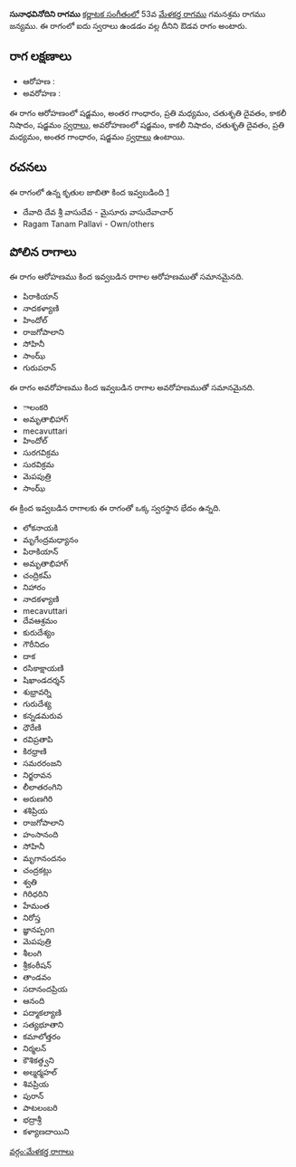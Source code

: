 {{Infobox ragam
	| name          	= సునాధవినోదిని
	| synonym	    	= 
	| mela          	= 
	| chakra        	= 
	| janaka        	= 
	| type          	= ఔడవ
	| arohanam      	= {{svaraC|S|G3|M2|D2|N3|S'}} 
	| avarohanam    	= {{svaraC|S'|N3|D2|M2|G3|S}}
	| jeeva         	=
	| chhaya        	=
	| nyasa         	=
	| vishesha      	= 
	| equivalent  		= 
}}
{{కర్ణాటక సంగీత రాగాలు}}
'''సునాధవినోదిని రాగము''' [[కర్ణాటక సంగీతం]]లో 53వ [[మేళకర్త రాగము]] గమనశ్రమ రాగము జన్యము.  ఈ రాగంలో ఐదు స్వరాలు ఉండడం వల్ల దీనిని ఔడవ రాగం అంటారు.


==రాగ లక్షణాలు==


* ఆరోహణ : {{svaraC|S|G3|M2|D2|N3|S'}} 
* అవరోహణ : {{svaraC|S'|N3|D2|M2|G3|S}}

ఈ రాగం ఆరోహణంలో షడ్జమం, అంతర గాంధారం, ప్రతి మధ్యమం, చతుశృతి దైవతం, కాకలీ నిషాదం, షడ్జమం [[స్వరాలు]], అవరోహణంలో షడ్జమం, కాకలీ నిషాదం, చతుశృతి దైవతం, ప్రతి మధ్యమం, అంతర గాంధారం, షడ్జమం [[స్వరాలు]] ఉంటాయి.

==రచనలు==
ఈ రాగంలో ఉన్న కృతుల జాబితా కింద ఇవ్వబడింది [https://github.com/ssrihari/ragavardhini/blob/master/ragas/kritis.psv]
* దేవాది దేవ శ్రీ వాసుదేవ - మైసూరు వాసుదేవాచార్
* Ragam Tanam Pallavi - Own/others




==పోలిన రాగాలు==
ఈ రాగం ఆరోహణము కింద ఇవ్వబడిన రాగాల ఆరోహణముతో సమానమైనది.
* పిరాకియాన్
* నాదకళ్యాణి
* హిందోల్
* రాజగోపాలాని
* సోహినీ
* సాంఝ్
* గురుపరాన్

ఈ రాగం అవరోహణము కింద ఇవ్వబడిన రాగాల అవరోహణముతో సమానమైనది.
* ాలంకరి
* అమృతాభిహాగ్
* mecavuttari
* హిందోల్
* సురగవిక్రమ
* సురవిక్రమ
* మెపపుత్రి
* సాంఝ్

ఈ క్రింద ఇవ్వబడిన రాగాలకు ఈ రాగంతో ఒక్క స్వరస్థాన భేదం ఉన్నది.
* లోకనాయకి
* మృగేంద్రమధ్యానం
* పిరాకియాన్
* అమృతాభిహాగ్
* చంద్రికమ్
* నిహారం
* నాదకళ్యాణి
* mecavuttari
* దేవఆశ్రమం
* కురుదేశ్యం
* గౌరీనిదం
* దాక
* రసికాక్షాయణి
* షిఖాండదర్శన్
* శుభ్రావర్ని
* గురుదేశ్య
* కన్నడమరువ
* ధౌరేణి
* రవిప్రతాపి
* కిరధ్రాణి
* సమరరంజని
* నిర్జరావన
* లీలాతరంగిని
* అరుణగిరి
* శశిప్రియ
* రాజగోపాలాని
* హంసానంది
* సోహినీ
* మృగానందనం
* చంద్రకట్లు
* శ్వతి
* గిరిధరిని
* హేమంత
* నిరోస్త
* జ్ఞానప్పon
* మెపపుత్రి
* శీలంగి
* శ్రీకంఠీషన్
* తాండవం
* సదానందప్రియ
* ఆనంది
* పద్మాకల్యాణి
* సత్యభూతాని
* కమాలోత్తరం
* నిర్మలన్
* కౌశికత్ధ్వని
* అల్మర్మహల్
* శివప్రియ
* పురాన్
* పాటలంబరి
* భద్రాశ్రీ
* కళ్యాణదాయిని



[[వర్గం:మేళకర్త రాగాలు]]